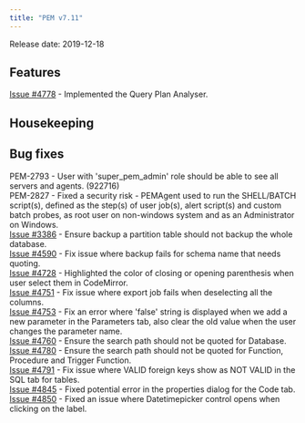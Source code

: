 ```yaml
---
title: "PEM v7.11"
---
```




Release date: 2019-12-18

## Features

[Issue \#4778](https://redmine.postgresql.org/issues/4778) - Implemented the Query Plan Analyser.

## Housekeeping

## Bug fixes

PEM-2793 - User with 'super\_pem\_admin' role should be able to see all servers and agents. (922716)  
PEM-2827 - Fixed a security risk - PEMAgent used to run the SHELL/BATCH script(s), defined as the step(s) of user job(s), alert script(s) and custom batch probes, as root user on non-windows system and as an Administrator on Windows.  
[Issue \#3386](https://redmine.postgresql.org/issues/3386) - Ensure backup a partition table should not backup the whole database.  
[Issue \#4590](https://redmine.postgresql.org/issues/4590) - Fix issue where backup fails for schema name that needs quoting.  
[Issue \#4728](https://redmine.postgresql.org/issues/4728) - Highlighted the color of closing or opening parenthesis when user select them in CodeMirror.  
[Issue \#4751](https://redmine.postgresql.org/issues/4751) - Fix issue where export job fails when deselecting all the columns.  
[Issue \#4753](https://redmine.postgresql.org/issues/4753) - Fix an error where 'false' string is displayed when we add a new parameter in the Parameters tab, also clear the old value when the user changes the parameter name.  
[Issue \#4760](https://redmine.postgresql.org/issues/4760) - Ensure the search path should not be quoted for Database.  
[Issue \#4780](https://redmine.postgresql.org/issues/4780) - Ensure the search path should not be quoted for Function, Procedure and Trigger Function.  
[Issue \#4791](https://redmine.postgresql.org/issues/4791) - Fix issue where VALID foreign keys show as NOT VALID in the SQL tab for tables.  
[Issue \#4845](https://redmine.postgresql.org/issues/4845) - Fixed potential error in the properties dialog for the Code tab.  
[Issue \#4850](https://redmine.postgresql.org/issues/4850) - Fixed an issue where Datetimepicker control opens when clicking on the label.
